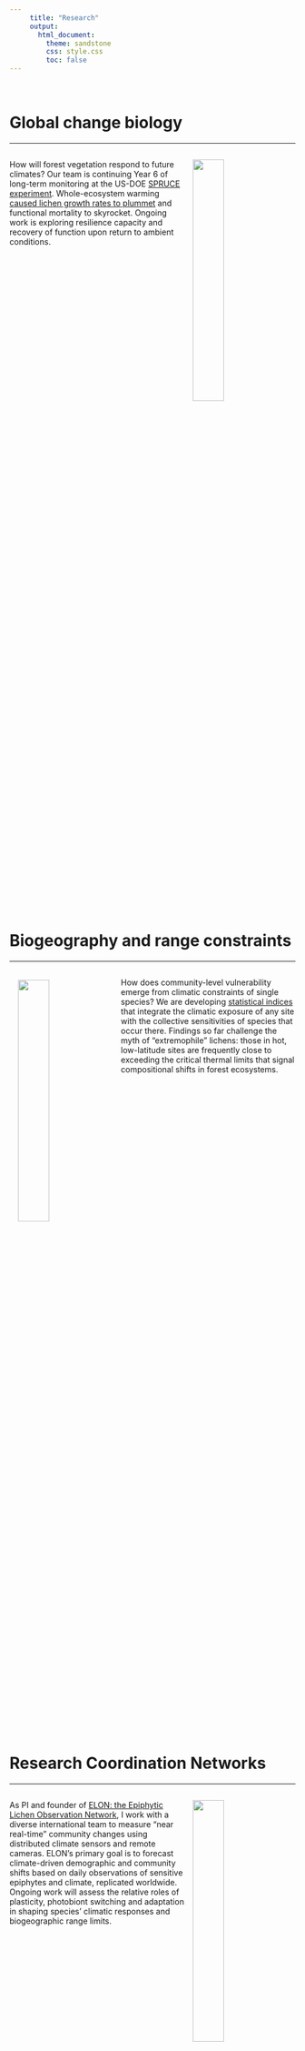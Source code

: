 ```yaml
---
     title: "Research"
     output:
       html_document:
         theme: sandstone
         css: style.css
         toc: false
---
```

\  

# Global change biology
******  

<div style="display: inline-block;">

<img src="images/fig_spruce.png" style="border:0; margin-right: 15px; margin-left: 15px;" width="33%" alt="" align="right">

How will forest vegetation respond to future climates?  Our team is continuing Year 6 of long-term monitoring at the US-DOE [SPRUCE experiment](https://mnspruce.ornl.gov){target="_blank"}.  Whole-ecosystem warming [caused lichen growth rates to plummet](https://bsapubs.onlinelibrary.wiley.com/doi/full/10.1002/ajb2.1036){target="_blank"} and functional mortality to skyrocket.  Ongoing work is exploring resilience capacity and recovery of function upon return to ambient conditions.
</div>

\  

# Biogeography and range constraints
******  

<div style="display: inline-block;">

<img src="images/fig_vulnerability.png" style="border:0; margin-right: 15px; margin-left: 15px;" width="33%" alt="" align="left" vspace="4">

How does community-level vulnerability emerge from climatic constraints of single species?  We are developing [statistical indices](https://github.com/phytomosaic/vuln){target="_blank"} that integrate the climatic exposure of any site with the collective sensitivities of species that occur there.  Findings so far challenge the myth of "extremophile" lichens: those in hot, low-latitude sites are frequently close to exceeding the critical thermal limits that signal compositional shifts in forest ecosystems.
</div>

\  

# Research Coordination Networks
******  

<div style="display: inline-block;">

<img src="images/fig_rainier.png" style="border:0; margin-right: 15px; margin-left: 15px;" width="33%" alt="" align="right">

As PI and founder of [ELON: the Epiphytic Lichen Observation Network](https://elonpreview.weebly.com/){target="_blank"}, I work with a diverse international team to measure "near real-time" community changes using distributed climate sensors and remote cameras.  ELON's primary goal is to forecast climate-driven demographic and community shifts based on daily observations of sensitive epiphytes and climate, replicated worldwide.  Ongoing work will assess the relative roles of plasticity, photobiont switching and adaptation in shaping species' climatic responses and biogeographic range limits.
</div>

\  

# Links to external resources
******  

[Resources](./resources.html)
